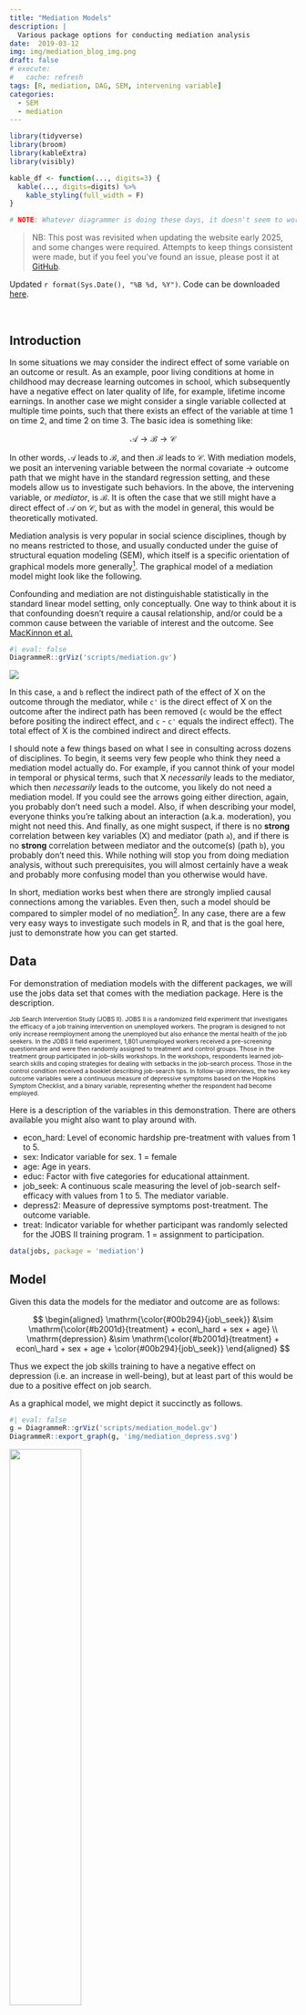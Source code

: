 ```yaml
---
title: "Mediation Models"
description: |
  Various package options for conducting mediation analysis
date:  2019-03-12
img: img/mediation_blog_img.png
draft: false
# execute: 
#   cache: refresh
tags: [R, mediation, DAG, SEM, intervening variable]
categories:
  - SEM
  - mediation
---
```


```r
library(tidyverse)
library(broom)
library(kableExtra)
library(visibly)

kable_df <- function(..., digits=3) {
  kable(..., digits=digits) %>% 
    kable_styling(full_width = F)
}

# NOTE: Whatever diagrammer is doing these days, it doesn't seem to work when rendered, even if it works interactively.
```

> NB: This post was revisited when updating the website early 2025, and some changes were required. Attempts to keep things consistent were made, but if you feel you've found an issue, please post it at [GitHub](http://github.com/m-clark/m-clark.github.io/issues).

Updated `r format(Sys.Date(), "%B %d, %Y")`. Code can be downloaded [here](https://raw.githubusercontent.com/m-clark/m-clark.github.io/master/_posts/2019-03-12-mediation-models/mediation-models-code.R).

<br>

## Introduction

In some situations we may consider the <span class="emph">indirect effect</span> of some variable on an outcome or result.  As an example, poor living conditions at home in childhood may decrease learning outcomes in school, which subsequently have a negative effect on later quality of life, for example, lifetime income earnings. In another case we might consider a single variable collected at multiple time points, such that there exists an effect of the variable at time 1 on time 2, and time 2 on time 3.  The basic idea is something like:

$$\mathcal{A} \rightarrow \mathcal{B} \rightarrow \mathcal{C}$$

In other words, $\mathcal{A}$ leads to $\mathcal{B}$, and then $\mathcal{B}$ leads to $\mathcal{C}$. With <span class="emph">mediation</span> models, we posit an intervening variable between the normal covariate $\rightarrow$ outcome path that we might have in the standard regression setting, and these models allow us to investigate such behaviors.  In the above, the intervening variable, or *mediator*, is $\mathcal{B}$. It is often the case that we still might have a <span class="emph">direct effect</span> of $\mathcal{A}$ on $\mathcal{C}$, but as with the model in general, this would be theoretically motivated. 

Mediation analysis is very popular in social science disciplines, though by no means restricted to those,  and usually conducted under the guise of structural equation modeling (SEM), which itself is a specific orientation of graphical models more generally[^mysem].  The graphical model of a mediation model might look like the following. 

:::{.column-margin}
Confounding and mediation are not distinguishable statistically in the standard linear model setting, only conceptually.  One way to think about it is that confounding doesn't require a causal relationship, and/or could be a common cause between the variable of interest and the outcome. See [MacKinnon et al.](https://www.ncbi.nlm.nih.gov/pmc/articles/PMC2819361/) 
:::

```r
#| eval: false
DiagrammeR::grViz('scripts/mediation.gv')
```

![](/img/mediation_basic.png)

In this case, `a` and `b` reflect the indirect path of the effect of $\mathrm{X}$ on the outcome through the mediator, while `c'` is the direct effect of $\mathrm{X}$ on the outcome after the indirect path has been removed (`c` would be the effect before positing the indirect effect, and `c` - `c'` equals the indirect effect).  The <span class="emph" style = "">total effect</span> of $\mathrm{X}$ is the combined indirect and direct effects.

I should note a few things based on what I see in consulting across dozens of disciplines.  To begin, it seems very few people who think they need a mediation model actually do.  For example, if you cannot think of your model in temporal or physical terms, such that $\mathrm{X}$ *necessarily* leads to the mediator, which then *necessarily* leads to the outcome, you likely do not need a mediation model.  If you could see the arrows going either direction, again, you probably don't need such a model.  Also, if when describing your model, everyone thinks you're talking about an interaction (a.k.a. <span class="emph">moderation</span>), you might not need this.  And finally, as one might suspect, if there is no **strong** correlation between key variables ($\mathrm{X}$) and mediator (path `a`), and if there is no **strong** correlation between mediator and the outcome(s) (path `b`), you probably don't need this.  While nothing will stop you from doing mediation analysis, without such prerequisites, you will almost certainly have a weak and probably more confusing model than you otherwise would have.


In short, mediation works best when there are strongly implied causal connections among the variables.  Even then, such a model should be compared to simpler model of no mediation[^modcompare].  In any case, there are a few very easy ways to investigate such models in R, and that is the goal here, just to demonstrate how you can get started.


## Data

For demonstration of mediation models with the different packages, we will use the <span class="objclass">jobs</span> data set that comes with the <span class="pack">mediation</span> package. Here is the description.

<span class="" style='font-size: 75%;'>Job Search Intervention Study (JOBS II). JOBS II is a randomized field experiment that investigates the efficacy of a job training intervention on unemployed workers. The program is designed to not only increase reemployment among the unemployed but also enhance the mental health of the job seekers. In the JOBS II field experiment, 1,801 unemployed workers received a pre-screening questionnaire and were then randomly assigned to treatment and control groups. Those in the treatment group participated in job-skills workshops. In the workshops, respondents learned job-search skills and coping strategies for dealing with setbacks in the job-search process. Those in the control condition received a booklet describing job-search tips. In follow-up interviews, the two key outcome variables were a continuous measure of depressive symptoms based on the Hopkins Symptom Checklist, and a binary variable, representing whether the respondent had become employed.</span>

Here is a description of the variables in this demonstration.  There are others available you might also want to play around with.

- <span class="objclass">econ_hard</span>: Level of economic hardship pre-treatment with values from 1 to 5.
- <span class="objclass">sex</span>: Indicator variable for sex. 1 = female
- <span class="objclass">age</span>: Age in years.
- <span class="objclass">educ</span>: Factor with five categories for educational attainment.
- <span class="objclass">job_seek</span>: A continuous scale measuring the level of job-search self-efficacy with values from 1 to 5. The mediator variable.
- <span class="objclass">depress2</span>: Measure of depressive symptoms post-treatment. The outcome variable.
- <span class="objclass">treat</span>: Indicator variable for whether participant was randomly selected for the JOBS II training program. 1 = assignment to participation.


```r
data(jobs, package = 'mediation')
```


## Model

Given this data the models for the mediator and outcome are as follows:

$$
\begin{aligned}
\mathrm{\color{#00b294}{job\_seek}} &\sim \mathrm{\color{#b2001d}{treatment} + econ\_hard + sex + age} \\
\mathrm{depression} &\sim \mathrm{\color{#b2001d}{treatment} + econ\_hard + sex + age + \color{#00b294}{job\_seek}}
\end{aligned}
$$

Thus we expect the job skills training to have a negative effect on depression (i.e. an increase in well-being), but at least part of this would be due to a positive effect on job search.

As a graphical model, we might depict it succinctly as follows.

```r
#| eval: false
g = DiagrammeR::grViz('scripts/mediation_model.gv')
DiagrammeR::export_graph(g, 'img/mediation_depress.svg')
```

![](/img/mediation_depress.png){width=50%}

## Packages

We will look at the following packages to demonstrate how one can conduct mediation analysis in R:

- <span class="pack">mediation</span>
- <span class="pack">lavaan</span>
- <span class="pack">psych</span>
- <span class="pack">brms</span>

While these will be the focus, I'll also note some other alternatives, including Python and Stata.


### mediation

We will start with the <span class="pack">mediation</span> package, as it basically requires no more programming ability to conduct than one possesses already from running standard regression models in R.  The package provides the <span class="emph">average causal mediation effect</span>, defined as follows from the help file and Imai's articles[^imai]:

> The average causal mediation effect (ACME) represents the expected difference in the potential outcome when the mediator took the value that would realize under the treatment condition as opposed to the control condition, while the treatment status itself is held constant.

Note how this definition is focused on expected or predicted values conditional on the treatment value. This notion of <span class="emph">counterfactuals</span>, or what would the observation look like under the opposite setting, has a long history in modeling at this point. Think of it this way, if one is in the treatment group, they would have a specific value for the mediator, and, given that, they would then have a specific expected value for the outcome. However, we could posit the same observation as being in the control group as well, and assess the effect on the outcome through the mediator just the same.  We can assess the <span class="emph" style = "">potential outcomes</span> while holding the treatment constant.  Thinking of outcome changes given the value of the mediator makes no assumption about the model type. This is how the <span class="pack">mediation</span> package is able to incorporate different models for the mediator vs. the outcome.  For example, the mediator could be binary, requiring a logistic regression model, while the outcome model might be a survival model.  

:::{.column-margin}
As this document is a tools-based demo and not for depth, see the works of [Judea Pearl](http://bayes.cs.ucla.edu/jp_home.html) for more details.
:::


In our example, we will stick with standard (normal) linear models.  Note also, that while our treatment is a binary variable, this generalizes to the continuous case, where we consider the result of a one unit movement on the 'treatment'.  For the <span class="pack">mediation</span> package to work, we simply run our respective models for the mediator and outcome, then use the <span class="func">mediate</span> function to get the final result.  

```r
library(mediation)

model_mediator <- lm(job_seek ~ treat + econ_hard + sex + age, data = jobs)
model_outcome  <- lm(depress2 ~ treat + econ_hard + sex + age + job_seek, data = jobs)

# Estimation via quasi-Bayesian approximation
# ?mediate
mediation_result <- mediate(
  model.m = model_mediator, 
  model.y = model_outcome, 
  sims = 500,
  treat = "treat",
  mediator = "job_seek"
)

detach(package:mediation)
detach(package:MASS)
```


:::{.column-margin}
The result is based on simulations of a multivariate normal draw of the coefficients given their estimated covariance matrix. The algorithm is summarized as follows (from Imai et al. 2010)

1. Fit models for the observed outcome and mediator variables.
2. Simulate model parameters from their sampling distribution.
3. Repeat the following three steps: 
    (a) simulate the potential values of the mediator, 
    (b) simulate the potential outcomes given the simulated values of the mediator, 
    (c) compute the causal mediation effects.
4. Compute summary statistics such as point estimates and confidence intervals.

With this approach we can obtain the average difference and corresponding quantiles based on the simulated draws.
:::

```r
summary(mediation_result)
plot(mediation_result)
```

```r
# from the print method; sadly, the summary object is not returned by summary or print
smat <- c(mediation_result$d1, mediation_result$d1.ci, mediation_result$d1.p)
smat <- rbind(smat, c(mediation_result$z0, mediation_result$z0.ci, mediation_result$z0.p))
smat <- rbind(smat, c(mediation_result$tau.coef, mediation_result$tau.ci, mediation_result$tau.p))
smat <- rbind(smat, c(mediation_result$n0, mediation_result$n0.ci, mediation_result$n0.p))
rownames(smat) <- c("ACME", "ADE", "Total Effect", "Prop. Mediated")
colnames(smat) <- c("Estimate", 
                    paste(95, "% CI Lower", sep = ""), 
                    paste(95, "% CI Upper", sep = ""), 
                    "p-value")

smat %>% as_tibble(rownames = ' ') %>% kable_df()

# mediation:::plot.mediate(mediation_result, bty='none', col = 'gray75', lwd = 5, cex = 2, col.axis='gray50')
# # axis(side = 2, col='gray92', labels = F, tick = F)
# axis(side = 1, col='gray92', labels = F)

smat %>% 
  as_tibble(rownames = 'Effect') %>% 
  filter(Effect != 'Prop. Mediated') %>% 
  ggplot(aes(x = Effect, y = Estimate)) +
  geom_hline(aes(yintercept=0), alpha = .25) + 
  geom_pointrange(aes(ymin = `95% CI Lower`, ymax=`95% CI Upper`, color=Effect),
                  fatten = 3,
                  size=2,
                  show.legend = F)  +
  scico::scale_color_scico_d(begin = .25, end = .75) +
  coord_flip() +
  theme_trueMinimal()
```

The results above demonstrate that the ACME is not statistically distinct from zero, or no mediation. The average direct effect is negative but likewise not statistically notable, neither is the total effect (indirect + direct effect).  Also provided is the soi disant 'proportion mediated', which is the ratio of the indirect effect to the total.  However this is not a proportion, and can even be negative, and so is mostly a meaningless number.

#### Pros

- Standard R models and syntax
- Multiple types of models for both mediator and outcome
- Provides multiple results simultaneously
- Good documentation and associated articles are freely available
- Can do 'moderated' mediation 


#### Limitations

- Use of MASS[^mass]
- Simple random effects models
- Functionality maybe limited with some model complexities
- No latent variable capabilities

### lavaan


In the specific case where both mediation and outcome models are standard linear models with a normal distribution for the target variable, the indirect effect is equivalent to the product of the `a` and `b` paths in the previous diagram.  The direct effect is the `c'` path.  A comparison of standalone direct effect, which we might call `c`, vs this estimated direct effect in the mediation model `c'`, is such that `c - c' = a*b`.  What was mentioned earlier might now be more clear, if either `a` or `b` are nearly zero, then the indirect effect can only be nearly zero, so it is prudent to investigate such relationships beforehand.

:::{.column-margin}
<img src="img/mediation_basic.png" style="display:block; margin:0 0; width:150%">
:::

This product-of-paths (or difference in coefficients) approach is the one we will take with the <span class="pack">lavaan</span> package, and in fact, as of this writing, that is our only way of going about it.  <span class="pack">lavaan</span> is specifically geared toward structural equation modeling, such as factor analysis, growth models, and mediation models like we're conducting here, and is highly recommended for such models. While it is limited to the standard linear model case to assess mediation, it is the only one of our tools that can incorporate latent variables readily[^cfabrms].  For example, we could have our depression outcome as a latent variable underlying the individual questionnaire items.  In addition, we could also incorporate multiple mediators and multiple outcomes.

:::{.column-margin}
<span class="pack">lavaan</span> can still estimate the model with binary or ordinal variables, there just is no way to produce the proper indirect effect, at least not without a lot more effort.

:::

To keep things as we have been discussing, I will label the `a`, `b` and `c'` paths in <span class="pack">lavaan</span> according to how they have been depicted previously.  Otherwise <span class="pack">lavaan</span> is very easy to use, and in the case of observed variables, uses standard R formula notation for the models. Beyond that we define the effects of interest that we want to calculate with the `:=` operator. We specify the model in its entirety as a simple character string, then use the <span class="func">sem</span> function to do the analysis.

```r
library(lavaan)

sem_model = '
  job_seek ~ a*treat + econ_hard + sex + age
  depress2 ~ c*treat + econ_hard + sex + age + b*job_seek
 
  # direct effect
  direct := c
 
  # indirect effect
  indirect := a*b
 
  # total effect
  total := c + (a*b)
'

model_sem = sem(sem_model, data=jobs, se='boot', bootstrap=500)
summary(model_sem, rsq=T)  # compare with ACME in mediation
```

We see the same output before and can compare our `indirect` parameter to the ACME we had before, the `direct` effect is compared to the ADE, and the `total` compares to the previous total effect.  The values are essentially the same.

Note also that the output shows the $R^2$ value for both models. In the case of `job_seek`, we can see that the reason we're not finding much in the way of mediation is because the covariates involved do not explain any variation in the mediator to begin with.  Preliminary investigation would have saved us the trouble in this case.


#### Pros

- Can handle multiple mediators
- Can handle multiple 'treatments'
- Can handle multiple outcomes
- Can use latent variables
- Some multilevel support
- Can do moderated mediation and mediated moderation (though not for latent variables)

#### Limitations

- Requires additional coding to estimate the indirect effect
- Single random effects
- While the models could incorporate binary or ordinal variables for the mediator/outcomes, there is no straightforward way to calculate the indirect effect in the manner of the <span class="pack">mediation</span> package in those settings.



### piecewiseSEM

The <span class="pack" style = "">piecewiseSEM</span> package works very similar to the <span class="pack" style = "">mediation</span> package.  The nice thing about this relative to the <span class="pack" style = "">mediation</span> package is that <span class="pack" style = "">piecewiseSEM</span> can handle additional types of  models, as well as provide additional output (e.g. standardized results), additional options (e.g. multigroup, correlated residuals), and visualization of the model.

```r
library(piecewiseSEM)

model_mediator <- lm(job_seek ~ treat + econ_hard + sex + age, data = jobs)
model_outcome  <- lm(depress2 ~ treat + econ_hard + sex + age + job_seek, data = jobs)

mediation_result <-  psem(model_mediator, model_outcome, data = jobs)

summary(mediation_result)
```

We can use it's plotting capabilities to create a quick visualization of the model.

:::{.column-margin}
The plot is using <span class="pack" style = "">Diagrammer</span> and <span class="pack" style = "">graphviz</span> under the hood, which is appealing to me as I use those anyway, so could use the generated code as a starting point.
:::

```r
#| eval: false
plot(mediation_result)
```

![](/img/mediation_piecewise.png){width=50%}

Unfortunately, there is no automatic way to calculate the indirect effects at present, so one would have to bootstrap the results by hand.

:::{.column-margin}
There used to be a package to calculate indirect effects of a <span class="pack" style = "">psem</span>  object, semEff, but it currently [doesn't work](https://github.com/murphymv/semEff/issues/5).
:::

```r
# save for later in case it comes around, but developer is not on GH since
# covid, and not responding to issues. https://github.com/murphymv/semEff/issues/5
library(semEff)

test = semEff(mediation_result, predictors = 'treat', bci.arg = list(R = 10), data = jobs, parallel = 'no')
```





#### Pros

- Standard R models and syntax
- Multiple types of models for both mediator and outcome
- Some SEM-style results (e.g. fit, standardized coefficients, AIC)
- Quick plot of results
- Can handle multiple mediators, 'treatments', and outcomes

#### Limitations

- Doesn't automatically calculate indirect effects
- No latent variable capabilities



### psych

The <span class="pack">psych</span> package takes advantage of the fact that in the standard linear model case, one can obtain the results via the appropriate regression models based on the covariance matrices alone.  It's very similar to <span class="pack">lavaan</span>, although using an ordinary least squares approach as opposed to maximum likelihood.  The nice thing here is a syntax that allows you to focus only on the effect of interest, or include everything, which is nice if you were interested in the indirect effects for economic hardship, age, and sex as well.  

For this demo we'll use the cleaned up version using the `-`, instead of `+`, for the non-treatment effects.  This just means they are included with the models, but results are not shown concerning them.  The mediator is identified with `()`. Another bonus is a quick plot of the results, showing the difference between the unadjusted and adjusted direct effects, and the appropriate bootstrapped interval.

```r
library(psych)

mediation_psych = mediate(
  depress2 ~ treat + (job_seek) - econ_hard - sex - age, 
  data = jobs,
  n.iter = 500
)

mediation_psych
summary(mediation_psych)

detach(package:psych)
# detach(package:MASS)
```

Same results, different packaging, but possibly the easiest route yet as it only required one function call.  The <span class="pack">psych</span> package also handles multiple mediators and outcomes as a bonus.


#### Pros

- Easiest syntax, basically a one line model
- Quick plot of results
- Can handle multiple mediators, 'treatments', and outcomes
- Can do 'moderated' mediation 


#### Limitations

- Limited to standard linear model (`lm`)
- Use of MASS

### brms

For our next demo we come to what I feel is the most powerful package, <span class="pack">brms</span>.  The name stands for Bayesian Regression Modeling with Stan, and Stan is a powerful probabilistic programming language for Bayesian analysis.  I won't go into details about Bayesian analysis, but feel free to see [my document](https://m-clark.github.io/bayesian-basics/) that does.

We generally do as we have before, specifying the mediator model and the outcome model.  <span class="pack">brms</span> doesn't do anything special for mediation analysis, but its <span class="func">hypothesis</span> function can allow us to test the product-of-paths approach.  Furthermore, the <span class="pack">sjstats</span> package will essentially provide the results in the same way the <span class="pack">mediation</span> package does for us, and for that matter, the <span class="pack">mediation</span> package is basically an attempt at a Bayesian solution using frequentist methods anyway.  If we did have different distributions for the outcome and mediator, we'd have an relatively easy time getting these average prediction values and their differences, as Bayesian approaches are always thinking about posterior predictive distributions.  In any case, here is the code.

```r
library(brms)

model_mediator <- bf(job_seek ~ treat + econ_hard + sex + age)
model_outcome  <- bf(depress2 ~ treat + job_seek + econ_hard + sex + age)

med_result = brm(
  model_mediator + model_outcome + set_rescor(FALSE), 
  data = jobs
)
save(med_result, file = 'data/mediation_brms.RData')
```


```r
load('data/mediation_brms.RData')
summary(med_result)

# using brms we can calculate the indirect effect as follows
# hypothesis(med_result, 'jobseek_treat*depress2_job_seek = 0')

# bayestestR provides similar printing as the mediation package
# print(bayestestR::mediation(med_result), digits=4)
```
```r
# previous kable tried to print the actual posterior dist; switched to gt
bayestestR::mediation(med_result) %>% 
  gt::gt() %>% 
  gt::fmt_number(decimals = 2)
```


In the output, anything with `jobseek_*` is a result for the mediator model, while `depress2_*` is for the outcome.  We have the same old story at this point, but with the Bayesian approach we have more fun things to look at.  For example, we can see that we aren't actually capturing the skewness of depression outcome well. Our predicted values vs. the observed don't quite match up.  We're a little better for the mediator, but perhaps still a little high with some of our model-based predictions.



```r
library(brms)
pp_check(med_result, resp = 'depress2') + ggtitle('Depression Outcome')
pp_check(med_result, resp = 'jobseek') + ggtitle('Mediator')
```

:::{.column-margin}
The faint lines (`yrep`) are posterior predictive draws.
:::

#### Pros

- Straightforward syntax
- Extremely powerful- Models are mostly limited to one's imagination
- Basically does what the <span class="pack">mediation</span> package approximates
- All the perks of Bayesian inference: diagnostics, posterior predictive checks, model comparison, etc.

#### Limitations

- Slower to estimate
- 'By-hand' calculations needed for going beyond the standard linear model, but this is already a common approach from the Bayesian perspective
- Some comfort with the Bayesian approach required


## More complexity

Some of the packages mentioned can handle more complex models or provide additional approaches to investigate indirect effects.

### Interactions

Some models involve interactions either for the mediation model or outcome, and unfortunately this is often referred to as mediated moderation or moderated mediation. I personally don't see the advantage to giving ambiguous names to what otherwise might be a straightforward concept (if still not-so-straightforward model), but that ship sailed long ago.  I'm not going to go into the details, but the idea is that you might have an interaction term somewhere in the model, and the interaction might involve the treatment variable, the mediator, or both.

Suffice it to say, since we're using standard modeling tools like `lm` and extensions of it, incorporating interactions is trivial for all of the above packages, but the product-of-paths type of approach doesn't hold (`a*b != c'`).

### Generalized Linear Models

In some cases our mediator or outcome may be binary, count, or something where assuming a normal distribution might not be the best idea.  Or we might want to investigate nonlinear relationships among the treatment/mediator/outcome.  Or we might have data that has correlated observations like repeated measurements or similar.  The <span class="pack">mediation</span> package prides itself on this in particular, but <span class="pack">brms</span> can do anything it can do and more, though you might have to do a little more work to actually calculate the result.  <span class="pack">lavaan</span> can actually do a limited set of models for binary and ordinal variables, but getting the appropriate indirect estimate would require a very tedious by-hand approach.

### Missing data

Often when dealing with such data, especially in the social sciences, data is often missing on any of the covariates.  Sometimes we can drop these if there isn't too many, but in other cases we will want to do something about it.  The packages <span class="pack">lavaan</span>, <span class="pack">psych</span>, and <span class="pack">brms</span> provide one or more ways to deal with the situation (e.g. multiple imputation).




## Alternatives

We have been depicting the models as networks of nodes, with arcs/edges/paths connecting them.  Our discussion revolves around what are called <span class="emph">Directed Acyclic Graphs</span> (DAG) where the arrows can only go one direction with no feedback loops.  The result of any outcome variable is a function of the arrows preceding it, and conditionally independent of others.  Some theoretical models may relax this, and others may have no arrows at all, i.e. are <span class="emph">undirected</span>, such that we are interested in just the connections (e.g. with some social networks).



### bnlearn

The <span class="pack">bnlearn</span> package allows investigation of directed, partially directed, and undirected graphs.  In terms of DAGs, we can use it to essentially duplicate the mediation models we've been discussing.  The nice thing though is that this package will efficiently test paths for inclusion rather than assume them, but we can still impose theoretical constraints as needed.  Not only can we then search for the paths of interest in a principled way with <span class="emph">bayesian networks</span> and Pearl's causal graph theory as a basis, we also will have tools to further avoid overfitting via cross-validation. 

For the initial model, we'll make sure that paths exist between treatment - mediator, treatment - outcome, and mediator - outcome (the <span class="emph">whitelist</span>).  We will disallow nonsensical paths like having arrows to the treatment (which was randomly assigned), sex, economic hardship, and age (the <span class="emph">blacklist</span>).  Otherwise, we'll see what the data suggests.

```r
whitelist = data.frame(
  from = c('treat', 'treat', 'job_seek'),
  to   = c('job_seek', 'depress2', 'depress2')
)

blacklist = expand.grid(
  from = colnames(mediation_result$model.y$model),
  to   = c('treat', 'sex', 'age', 'econ_hard')
)

# For simpler output we'll use treatment and sex as numeric (explained later)
library(dplyr)

jobs_trim = jobs %>% 
  select(depress2, treat, econ_hard, sex, age, job_seek) %>% 
  mutate(
    treat = as.numeric(jobs$treat),
    sex = as.numeric(jobs$sex)
    )


# extract path coefficients if desired
# parameters = bn.fit(model, jobs_trim)
# parameters$job_seek
# parameters$econ_hard
# parameters$depress2
```

```r
library(bnlearn)

model = gs(jobs_trim, whitelist = whitelist, blacklist = blacklist)

plot(model)
```



We see in the plot that things have changed a bit.  For example, age now only relates to job seeking self-efficacy, and sex only has an effect on depression.

If we restrict the paths to only be what they are in our previous examples, we'd get the same results.

```r
library(bnlearn)

whitelist = data.frame(
  from = c('treat', 'age', 'sex', 'econ_hard', 'treat', 'job_seek', 'age', 'sex', 'econ_hard'),
  to   = c('job_seek', 'job_seek','job_seek','job_seek', 'depress2', 'depress2', 'depress2', 'depress2', 'depress2')
)

blacklist = expand.grid(
  from = colnames(mediation_result$model.y$model),
  to   = c('treat', 'sex', 'age', 'econ_hard')
)

# this no longer guarantees DAG. see note in ?gs; use cextend as below
model = gs(
  jobs_trim,
  whitelist = whitelist,
  blacklist = blacklist,
  undirected = FALSE  
)
plot(model)

parameters = bn.fit(cextend(model), jobs_trim)

parameters$depress2$coefficients
parameters$job_seek$coefficients
```

The main thing to note is that the estimated parameters equal the same thing we got with previous packages.  It's essentially equivalent to using <span class="pack">lavaan</span> with the default maximum likelihood estimator.

If we use treatment and sex as factors, <span class="pack">bnlearn</span> will produce conditional models that are different depending on the factor value taken.  In other words, one would have a separate model for when `treatment == 'treatment'` and one for when `treatment == control`. In our case, this would be identical to allowing everything to interact with treatment, e.g. `lm( job_seek ~ treat * (econ_hard + sex + age))`, and likewise for the depression model.  This would extend to potentially any binary variable (e.g. including sex).  If the mediator is a binary variable, this is likely what we'd want to do.

### Python

CSCAR director Kerby Shedden has given a Python workshop on mediation models, so I show the <span class="pack">statsmodels</span> implementation here.  It follows the Imai approach and so can be seen as the Python version of the <span class="pack">mediation</span> package.  The output is essentially the same as what you would have using treatment as a factor variable, where you get separate results for each treatment category.  This is unnecessary for our demo, so you can just compare the 'average' results to the previous <span class="pack">mediation</span> package results.


```r
# library("reticulate")
# knitr::opts_chunk$set(python.reticulate=FALSE)
```

```r
# reticulate::use_condaenv('~/opt/anaconda3/bin/python3')
```

```python
import statsmodels.api as sm
from statsmodels.stats.mediation import Mediation
import numpy as np
import pandas as pd

jobs = pd.read_csv('data/jobs.csv')

outcome_model = sm.OLS.from_formula("depress2 ~ treat + econ_hard + sex + age + job_seek",
                                    data = jobs)

mediator_model = sm.OLS.from_formula("job_seek ~ treat + econ_hard + sex + age",
                                     data = jobs)

med = Mediation(outcome_model, mediator_model, "treat", "job_seek")

med_result = med.fit(n_rep = 500)

print(np.round(med_result.summary(), decimals = 3))
```





### Stata

Finally, I provide an option in Stata using its `sem` command. Stata makes it easy to get the indirect effects in this example, but it does so for every covariate, so the output is a bit verbose to say the least[^stataopts].  For those working with Stata, they do not need a separate SEM package to get these sorts of results.

```stata

use "data\jobs.dta"

sem (job_seek <- treat econ_hard sex age) (depress2 <- treat econ_hard sex age job_seek), cformat(%9.3f) pformat(%5.2f)

estat teffects, compact cformat(%9.3f) pformat(%5.2f)
```

```r
cat(
  "
. use 'data\\jobs.dta'

. 
. sem (job_seek <- treat econ_hard sex age) (depress2 <- treat econ_hard sex age job_seek), 
cformat(%9.3f) pformat(%5.2f)

Endogenous variables

Observed:  job_seek depress2

Exogenous variables

Observed:  treat econ_hard sex age

Fitting target model:

Iteration 0:   log likelihood = -7711.0956  
Iteration 1:   log likelihood = -7711.0956  

Structural equation model                       Number of obs     =        899
Estimation method  = ml
Log likelihood     = -7711.0956

------------------------------------------------------------------------------
             |                 OIM
             |      Coef.   Std. Err.      z    P>|z|     [95% Conf. Interval]
-------------+----------------------------------------------------------------
Structural   |
  job_seek   |
       treat |      0.066      0.051     1.28    0.20       -0.035       0.166
   econ_hard |      0.053      0.025     2.17    0.03        0.005       0.101
         sex |     -0.008      0.049    -0.16    0.88       -0.103       0.088
         age |      0.005      0.002     1.98    0.05        0.000       0.009
       _cons |      3.671      0.125    29.41    0.00        3.426       3.915
  -----------+----------------------------------------------------------------
  depress2   |
    job_seek |     -0.240      0.028    -8.52    0.00       -0.295      -0.185
       treat |     -0.040      0.043    -0.93    0.35       -0.125       0.045
   econ_hard |      0.149      0.021     7.16    0.00        0.108       0.189
         sex |      0.107      0.041     2.60    0.01        0.026       0.187
         age |      0.001      0.002     0.33    0.74       -0.003       0.004
       _cons |      2.208      0.148    14.96    0.00        1.918       2.497
-------------+----------------------------------------------------------------
var(e.job_~k)|      0.524      0.025                         0.478       0.575
var(e.depr~2)|      0.373      0.018                         0.340       0.409
------------------------------------------------------------------------------
LR test of model vs. saturated: chi2(0)   =      0.00, Prob > chi2 =      .

. 
. estat teffects, compact cformat(%9.3f) pformat(%5.2f)


Direct effects
------------------------------------------------------------------------------
             |                 OIM
             |      Coef.   Std. Err.      z    P>|z|     [95% Conf. Interval]
-------------+----------------------------------------------------------------
Structural   |
  job_seek   |
       treat |      0.066      0.051     1.28    0.20       -0.035       0.166
   econ_hard |      0.053      0.025     2.17    0.03        0.005       0.101
         sex |     -0.008      0.049    -0.16    0.88       -0.103       0.088
         age |      0.005      0.002     1.98    0.05        0.000       0.009
  -----------+----------------------------------------------------------------
  depress2   |
    job_seek |     -0.240      0.028    -8.52    0.00       -0.295      -0.185
       treat |     -0.040      0.043    -0.93    0.35       -0.125       0.045
   econ_hard |      0.149      0.021     7.16    0.00        0.108       0.189
         sex |      0.107      0.041     2.60    0.01        0.026       0.187
         age |      0.001      0.002     0.33    0.74       -0.003       0.004
------------------------------------------------------------------------------


Indirect effects
------------------------------------------------------------------------------
             |                 OIM
             |      Coef.   Std. Err.      z    P>|z|     [95% Conf. Interval]
-------------+----------------------------------------------------------------
Structural   |
  job_seek   |
  -----------+----------------------------------------------------------------
  depress2   |
       treat |     -0.016      0.012    -1.26    0.21       -0.040       0.009
   econ_hard |     -0.013      0.006    -2.10    0.04       -0.025      -0.001
         sex |      0.002      0.012     0.16    0.88       -0.021       0.025
         age |     -0.001      0.001    -1.93    0.05       -0.002       0.000
------------------------------------------------------------------------------


Total effects
------------------------------------------------------------------------------
             |                 OIM
             |      Coef.   Std. Err.      z    P>|z|     [95% Conf. Interval]
-------------+----------------------------------------------------------------
Structural   |
  job_seek   |
       treat |      0.066      0.051     1.28    0.20       -0.035       0.166
   econ_hard |      0.053      0.025     2.17    0.03        0.005       0.101
         sex |     -0.008      0.049    -0.16    0.88       -0.103       0.088
         age |      0.005      0.002     1.98    0.05        0.000       0.009
  -----------+----------------------------------------------------------------
  depress2   |
    job_seek |     -0.240      0.028    -8.52    0.00       -0.295      -0.185
       treat |     -0.056      0.045    -1.24    0.21       -0.144       0.032
   econ_hard |      0.136      0.022     6.31    0.00        0.094       0.178
         sex |      0.109      0.043     2.55    0.01        0.025       0.192
         age |     -0.000      0.002    -0.22    0.82       -0.004       0.004
------------------------------------------------------------------------------
  "
)
```

## Summary

Models with indirect effects require careful theoretical consideration to employ for data analysis.  However, if the model is appropriate for your data situation, it is quite easy to get results from a variety of packages in R. Furthermore, one does not need to use a structural equation modeling package to conduct an analysis with indirect effects, and in fact, one can get far using standard R syntax.  For strictly observed, i.e. no latent, variables, no SEM tool is necessary, or even recommended.

$$\mathcal{Enjoy\ your\ model\ exploration!}$$

##### Package comparison summarized

The following table may help one decide which package to use for their needs given their theoretical considerations.

```r
tibble(
  Automatic = c('•','', '', '•','•<sup>*</sup>'),
  `Multiple Treatments<sup>&#x263a</sup>` = c('•','•','•','•', '•'),
  `Multiple Mediators` = c('•','•','•','•', '•'),
  `Multiple Outcomes` = c('','•','•','•', '•'),
  `Beyond SLM<sup>&dagger;</sup>` = c('•','•','•','', '•'),
  `Random Effects` =  c('•','•','•','', '•'),
  `Missing Values` = c('','•','','•*', '•'),
  `Latent Variables` = c('','•','','', '•*'),
) %>% 
  t() %>% 
  as_tibble(rownames = ' ') %>% 
  rename(mediation = V1,
         lavaan = V2,
         piecewiseSEM = V3,
         psych = V4,
         brms = V5) %>% 
  kable(format = 'html', escape = F) %>% 
  kable_styling(full_width = F) %>% 
  footnote(symbol = c('approximately, with some caveats', 'May require rerunning aspects of the model', "Standard linear model, as estimated by `lm`"),
           symbol_manual = c('*', '<sup>&#x263a</sup>', '<sup>&dagger;</sup>'))

```


<!-- footnotes -->
[^mysem]: I have a much more [detailed document on SEM](https://m-clark.github.io/sem/), including mediation analysis.

[^mass]: <span class="pack">MASS</span> has been superseded by others for over a decade at this point, and it mostly just tends to muck up your <span class="pack" style = "">tidyverse</span> and other packages when it's loaded.  It's a fine package (and was great back in the day), but if you want to use it in a package, it would be good to not load it (or other packages) in the environment just to use a function or two.  I mostly just see it used for <span class="func">mvrnorm</span> (multivariate normal distribution) and <span class="func">glm.nb</span>, but there are other packages with that functionality that would provide additional benefits, and not mask <span class="pack">dplyr</span> functions, which are among the most commonly used in the R community. 

[^cfabrms]: [<span class="pack">brms</span> is working on it](https://github.com/paul-buerkner/brms/issues/304).

[^modcompare]: For some reason you don't see this in practice much, and one wonders what was done to make the data amenable to such a model if it wasn't warranted.

[^imai]: Imai makes his articles available at his [website](https://imai.fas.harvard.edu/projects/mechanisms.html).

[^stataopts]: The options in the code are there to suppress/minimize what can be.